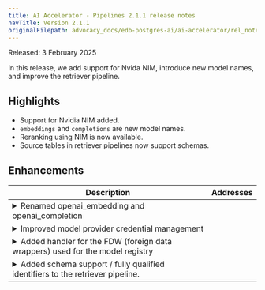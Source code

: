```yaml
---
title: AI Accelerator - Pipelines 2.1.1 release notes
navTitle: Version 2.1.1
originalFilepath: advocacy_docs/edb-postgres-ai/ai-accelerator/rel_notes/src/rel_notes_2.1.1.yml
---
```


Released: 3 February 2025

In this release, we add support for Nvida NIM, introduce new model names, and improve the retriever pipeline.

## Highlights

- Support for Nvidia NIM added.
- `embeddings` and `completions` are new model names.
- Reranking using NIM is now available.
- Source tables in retriever pipelines now support schemas.

## Enhancements

<table class="table w-100"><thead><tr><th>Description</th><th width="10%">Addresses</th></tr></thead><tbody>
<tr><td><details><summary>Renamed openai_embedding and openai_completion</summary><hr/><p>The model names <code>openai_embedding</code> and <code>openai_completion</code> have been renamed to <code>embeddings</code> and <code>completions</code> respectively. The old names are still supported for backward compatibility.</p>
</details></td><td></td></tr>
<tr><td><details><summary>Improved model provider credential management</summary><hr/><p>Improve model provider credential management in the create_model() call. New credentials no longer get silently ignored if credentials already exist.</p>
</details></td><td></td></tr>
<tr><td><details><summary>Added handler for the FDW (foreign data wrappers) used for the model registry</summary><hr/><p>The handler has no functionality but it satisfies the FDW handler interface. This avoids certain issues with PG system calls that happen when FDWs don't have any handlers.</p>
</details></td><td></td></tr>
<tr><td><details><summary>Added schema support / fully qualified identifiers to the retriever pipeline.</summary><hr/><p>For retrievers with table sources, the source table and vector table can now be in any schema in the PG database. The schema can either be passed during retriever creation (fully qualified identifier) or can be omitted. If the schema is omitted, we resolve and store the applicable schema.</p>
</details></td><td></td></tr>
</tbody></table>


